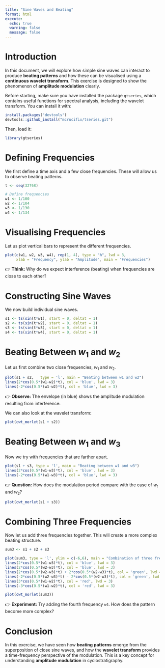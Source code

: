 ```yaml
---
title: "Sine Waves and Beating"
format: html
execute: 
  echo: true
  warning: false
  message: false
---
```



# Introduction

In this document, we will explore how simple sine waves can interact to produce **beating patterns** and how these can be visualised using a **continuous wavelet transform**.  This exercise is designed to show the phenomenon of **amplitude modulation** clearly.

Before starting, make sure you have installed the package `gtseries`, which contains useful functions for spectral analysis, including the wavelet transform. You can install it with:

```r
install.packages("devtools")
devtools::github_install("mcrucifix/tseries.git")
```

Then, load it:

```r
library(gtseries)
```


# Defining Frequencies

We first define a time axis and a few close frequencies. These will allow us to observe beating patterns.

```r
t <- seq(32768)

# Define frequencies
w1 <- 1/100
w2 <- 1/104
w3 <- 1/130
w4 <- 1/134
```


# Visualising Frequencies

Let us plot vertical bars to represent the different frequencies.

```r
plot(c(w1, w2, w3, w4), rep(1, 4), type = "h", lwd = 3,
     xlab = "Frequency", ylab = "Amplitude", main = "Frequencies")
```

👉 **Think:** Why do we expect interference (beating) when frequencies are close to each other?


# Constructing Sine Waves

We now build individual sine waves.

```r
s1 <- ts(sin(t*w1), start = 0, deltat = 1)
s2 <- ts(sin(t*w2), start = 0, deltat = 1)
s3 <- ts(sin(t*w3), start = 0, deltat = 1)
s4 <- ts(sin(t*w4), start = 0, deltat = 1)
```


# Beating Between $w_1$ and $w_2$

Let us first combine two close frequencies, $w_1$ and $w_2$.

```r
plot(s1 + s2,   type = 'l', main = "Beating between w1 and w2")
lines(2*cos(0.5*(w1-w2)*t), col = 'blue', lwd = 3)
lines(-2*cos(0.5*(w1-w2)*t), col = 'blue', lwd = 3)
```

👉 **Observe:** The envelope (in blue) shows the amplitude modulation resulting from interference.

We can also look at the wavelet transform:

```r
plot(cwt_morlet(s1 + s2))
```


# Beating Between $w_1$ and $w_3$

Now we try with frequencies that are farther apart.

```r
plot(s1 + s3, type = 'l', main = "Beating between w1 and w3")
lines(2*cos(0.5*(w1-w3)*t), col = 'blue', lwd = 3)
lines(-2*cos(0.5*(w1-w3)*t), col = 'blue', lwd = 3)
```

👉 **Question:** How does the modulation period compare with the case of $w_1$ and $w_2$?

```r
plot(cwt_morlet(s1 + s3))
```


# Combining Three Frequencies

Now let us add three frequencies together. This will create a more complex beating structure.

```r
sum3 <- s1 + s2 + s3

plot(sum3, type = 'l', ylim = c(-6,6), main = "Combination of three frequencies")
lines(2*cos(0.5*(w1-w3)*t), col = 'blue', lwd = 3)
lines(2*cos(0.5*(w2-w3)*t), col = 'blue', lwd = 3)
lines(2*cos(0.5*(w2-w3)*t) + 2*cos(0.5*(w2-w3)*t), col = 'green', lwd = 3)
lines(-2*cos(0.5*(w2-w3)*t) - 2*cos(0.5*(w2-w3)*t), col = 'green', lwd = 3)
lines(3*cos(0.5*(w1-w2)*t), col = 'red', lwd = 3)
lines(-3*cos(0.5*(w1-w2)*t), col = 'red', lwd = 3)
```

```r
plot(cwt_morlet(sum3))
```

👉 **Experiment:** Try adding the fourth frequency `w4`. How does the pattern become more complex?


# Conclusion

In this exercise, we have seen how **beating patterns** emerge from the superposition of close sine waves, and how the **wavelet transform** provides a time-frequency perspective of the modulation. This is a key concept for understanding **amplitude modulation** in cyclostratigraphy. 

